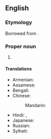 ==English==
{{wikipedia}}

===Etymology===
Borrowed from {{bor|en|as|ইটানগৰ}}. {{compound|as|ইটা|নগৰ|t1=brick|t2=city|nocat=1}}

===Proper noun===
{{en-proper noun}}

# {{place|en|city/state capital|state/Arunachal Pradesh|c/India}}

====Translations====
{{trans-top|capital of Arunachal Pradesh}}
* Armenian: {{t|hy|Իտանագար|sc=Armn}}
* Assamese: {{t|as|ইটানগৰ}}
* Bengali: {{t+|bn|ইটানগর|sc=Beng}}
* Chinese:
*: Mandarin: {{t|cmn|伊塔那噶|tr=Yītǎnàgá|sc=Hani}}
{{trans-mid}}
* Hindi: {{t|hi|ईटानगर|tr=īṭānagar}}, {{t+|hi|इटानगर}}
* Japanese: {{t|ja|イーターナガル|tr=Īdānagaru}}
* Russian: {{t|ru|Итанага́р|m}}
* Sylheti: {{t|syl|ꠁꠐꠣꠘꠉꠞ}}
{{trans-bottom}}